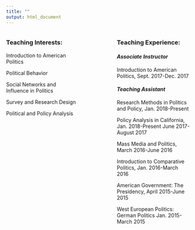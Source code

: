 ```yaml
---
title: ""
output: html_document
---
```


<style>
  .column-left{
    float: left;
    width: 40%;
    text-align: left;
  }
.column-right{
  float: right;
  width: 40%;
  text-align: left;
}
</style>

<div class="column-left">

### **Teaching Interests:**

Introduction to American Politics

Political Behavior 

Social Networks and Influence in Politics

Survey and Research Design

Political and Policy Analysis 
</div>


<div class="column-right">
### **Teaching Experience:**

#### *Associate Instructor*

Introduction to American Politics, Sept. 2017-Dec. 2017

#### *Teaching Assistant*

Research Methods in Politics and Policy, Jan. 2018-Present

Policy Analysis in California, Jan. 2018-Present June 2017-August 2017 

Mass Media and Politics, March 2016-June 2016

Introduction to Comparative Politics, Jan. 2016-March 2016

American Government: The Presidency, April 2015-June 2015

West European Politics: German Politics Jan. 2015-March 2015
</div>


